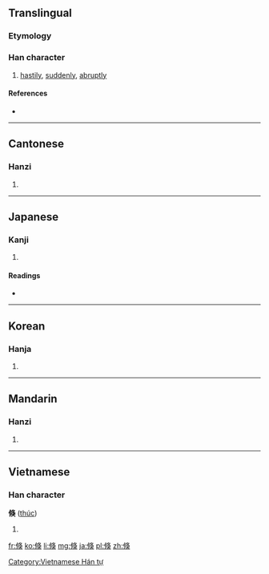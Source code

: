 ==Translingual==

===Etymology===
{{Han compound|攸|犬|ls=psc}}

===Han character===
{{Han char|rn=9|rad=人|as=08|sn=10|four=2723<sub>4</sub>|canj=人中竹大 (OLHK), 人中人大 (OLOK), X人中人大 (XOLOK)}}

# [[hastily]], [[suddenly]], [[abruptly]]

====References====
* {{Han ref|kx=0107.220|dkj=00762|dj=0229.020|hdz=10175.060|uh=500F|ud=20495|bh=B0BF|bd=45247}}

----

==Cantonese==

===Hanzi===
{{yue-hanzi|jyut=|y=suk1}}

# {{defn|lang=yue|sort=人08}}

----

==Japanese==

===Kanji===
{{ja-kanji|grade=|rs=人08}}

# {{defn|lang=ja|sort=人08}}

====Readings====
* {{ja-readings|on=[[しゅく]] (shuku)|kun=[[たちまち]] (tachimachi)}}

----

==Korean==

===Hanja===
{{ko-hanja|hangeul=[[숙]]|rv=suk|mr=suk}}

# {{defn|lang=ko|sort=人08}}

----

==Mandarin==

===Hanzi===
{{cmn-hanzi|pin=[[shū]] ([[shu1]])|wg=shu<sup>1</sup>}}

# {{defn|lang=cmn|sort=人08}}

----

==Vietnamese==

===Han character===
'''倏''' ([[thúc]])

# {{defn|lang=vi}}

[[Category:Vietnamese Hán tự]]

[[fr:倏]]
[[ko:倏]]
[[li:倏]]
[[mg:倏]]
[[ja:倏]]
[[pl:倏]]
[[zh:倏]]